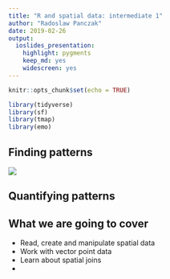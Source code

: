 ```yaml
---
title: "R and spatial data: intermediate 1"
author: "Radoslaw Panczak"
date: 2019-02-26
output: 
  ioslides_presentation: 
    highlight: pygments
    keep_md: yes
    widescreen: yes
---
```


```r
knitr::opts_chunk$set(echo = TRUE)

library(tidyverse)
library(sf)
library(tmap)
library(emo)
```

## Finding patterns 

![](./images/find_panda.png)


## Quantifying patterns



## What we are going to cover 

- Read, create and manipulate spatial data
- Work with vector point data
- Learn about spatial joins
- 

